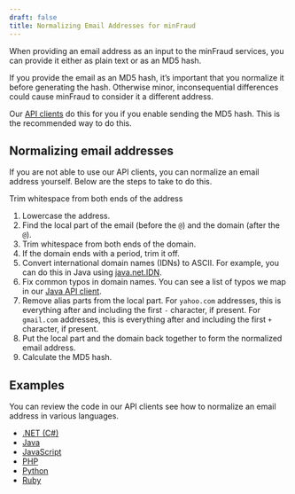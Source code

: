 ```yaml
---
draft: false
title: Normalizing Email Addresses for minFraud
---
```


When providing an email address as an input to the minFraud services, you can
provide it either as plain text or as an MD5 hash.

If you provide the email as an MD5 hash, it’s important that you normalize it
before generating the hash. Otherwise minor, inconsequential differences could
cause minFraud to consider it a different address.

Our [API clients](/minfraud/api-documentation/#api-clients) do this for you if
you enable sending the MD5 hash. This is the recommended way to do this.

## Normalizing email addresses
If you are not able to use our API clients, you can normalize an email address
yourself. Below are the steps to take to do this.

Trim whitespace from both ends of the address

1. Lowercase the address.
1. Find the local part of the email (before the `@`) and the domain (after the
`@`).
1. Trim whitespace from both ends of the domain.
1. If the domain ends with a period, trim it off.
1. Convert international domain names (IDNs) to ASCII. For example, you can do
this in Java using [java.net.IDN](https://docs.oracle.com/javase/8/docs/api/java/net/IDN.html).
1. Fix common typos in domain names. You can see a list of typos we map in our
[Java API client](https://github.com/maxmind/minfraud-api-java/blob/main/src/main/java/com/maxmind/minfraud/request/Email.java#L24).
1. Remove alias parts from the local part. For `yahoo.com` addresses, this is
everything after and including the first `-` character, if present. For
`gmail.com` addresses, this is everything after and including the first `+`
character, if present.
1. Put the local part and the domain back together to form the normalized email
address.
1. Calculate the MD5 hash.

## Examples
You can review the code in our API clients see how to normalize an email address
in various languages.

* [.NET (C#)](https://github.com/maxmind/minfraud-api-dotnet/blob/main/MaxMind.MinFraud/Request/Email.cs#L150)
* [Java](https://github.com/maxmind/minfraud-api-java/blob/main/src/main/java/com/maxmind/minfraud/request/Email.java#L158)
* [JavaScript](https://github.com/maxmind/minfraud-api-node/blob/main/src/request/email.ts#L75)
* [PHP](https://github.com/maxmind/minfraud-api-php/blob/main/src/MinFraud/Util.php#L34)
* [Python](https://github.com/maxmind/minfraud-api-python/blob/main/minfraud/request.py#L68)
* [Ruby](https://github.com/maxmind/minfraud-api-ruby/blob/main/lib/minfraud/components/email.rb#L77)
